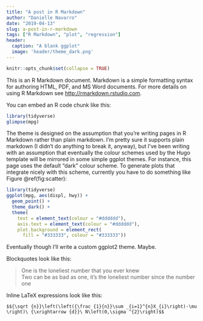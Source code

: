 ```yaml
---
title: "A post in R Markdown"
author: "Danielle Navarro"
date: "2019-04-13"
slug: a-post-in-r-markdown
tags: ["R Markdown", "plot", "regression"]
header:
  caption: "A blank ggplot"
  image: 'header/theme_dark.png'
---
```


```r
knitr::opts_chunk$set(collapse = TRUE)
```


This is an R Markdown document. Markdown is a simple formatting syntax for authoring HTML, PDF, and MS Word documents. For more details on using R Markdown see <http://rmarkdown.rstudio.com>.

You can embed an R code chunk like this:

```r
library(tidyverse)
glimpse(mpg)
```


The theme is designed on the assumption that you're writing pages in R Markdown rather than plain markdown. I'm pretty sure it supports plain markdown (I didn't do anything to break it, anyway), but I've been writing with an assumption that eventually the colour schemes used by the Hugo template will be mirrored in some simple ggplot themes. For instance, this page uses the default "dark" colour scheme. To generate plots that integrate nicely with this scheme, currently you have to do something like Figure \@ref(fig:scatter): 

```r
library(tidyverse)
ggplot(mpg, aes(displ, hwy)) + 
  geom_point() + 
  theme_dark() + 
  theme(
    text = element_text(colour = "#dddddd"),
    axis.text = element_text(colour = "#dddddd"),
    plot.background = element_rect(
      fill = "#333333", colour = "#333333"))
```

Eventually though I'll write a custom ggplot2 theme. Maybe.


Blockquotes look like this:

> One is the loneliest number that you ever knew <br>
> Two can be as bad as one, it's the loneliest number since the number one

Inline LaTeX expressions look like this:

`$${\sqrt {n}}\left(\left({\frac {1}{n}}\sum _{i=1}^{n}X_{i}\right)-\mu \right)\ {\xrightarrow {d}}\ N\left(0,\sigma ^{2}\right)$$`


